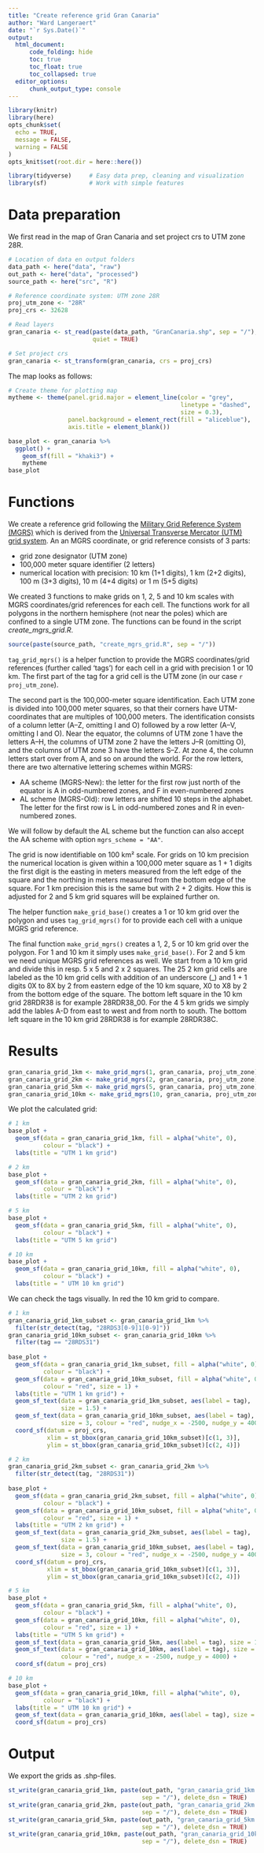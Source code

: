 ```yaml
---
title: "Create reference grid Gran Canaria"
author: "Ward Langeraert"
date: "`r Sys.Date()`"
output:
  html_document:
      code_folding: hide
      toc: true
      toc_float: true
      toc_collapsed: true
  editor_options:
      chunk_output_type: console
---
```


```r
library(knitr)
library(here)
opts_chunk$set(
  echo = TRUE,
  message = FALSE,
  warning = FALSE
)
opts_knit$set(root.dir = here::here())

library(tidyverse)     # Easy data prep, cleaning and visualization
library(sf)            # Work with simple features
```


# Data preparation

We first read in the map of Gran Canaria and set project crs to UTM zone 28R.

```r
# Location of data en output folders
data_path <- here("data", "raw")
out_path <- here("data", "processed")
source_path <- here("src", "R")

# Reference coordinate system: UTM zone 28R
proj_utm_zone <- "28R"
proj_crs <- 32628

# Read layers
gran_canaria <- st_read(paste(data_path, "GranCanaria.shp", sep = "/"),
                        quiet = TRUE)

# Set project crs
gran_canaria <- st_transform(gran_canaria, crs = proj_crs)
```

The map looks as follows:

```r
# Create theme for plotting map
mytheme <- theme(panel.grid.major = element_line(color = "grey", 
                                                 linetype = "dashed", 
                                                 size = 0.3),
                 panel.background = element_rect(fill = "aliceblue"),
                 axis.title = element_blank())

base_plot <- gran_canaria %>%
  ggplot() +
    geom_sf(fill = "khaki3") +
    mytheme
base_plot
```


# Functions

We create a reference grid following the [Military Grid Reference System (MGRS)](https://en.wikipedia.org/wiki/Military_Grid_Reference_System) which is derived from the [Universal Transverse Mercator (UTM) grid system](https://en.wikipedia.org/wiki/Universal_Transverse_Mercator_coordinate_system). An an MGRS coordinate, or grid reference consists of 3 parts:  

- grid zone designator (UTM zone)
- 100,000 meter square identifier (2 letters)
- numerical location with precision: 10 km (1+1 digits), 1 km (2+2 digits), 100 m (3+3 digits), 10 m (4+4 digits) or 1 m (5+5 digits)

We created 3 functions to make grids on 1, 2, 5 and 10 km scales with MGRS coordinates/grid references for each cell. The functions work for all polygons in the northern hemisphere (not near the poles) which are confined to a single UTM zone. The functions can be found in the script *create_mgrs_grid.R*.

```r
source(paste(source_path, "create_mgrs_grid.R", sep = "/"))
```

`tag_grid_mgrs()` is a helper function to provide the MGRS coordinates/grid references (further called 'tags') for each cell in a grid with precision 1 or 10 km. The first part of the tag for a grid cell is the UTM zone (in our case `r proj_utm_zone`). 

The second part is the 100,000-meter square identification. Each UTM zone is divided into 100,000 meter squares, so that their corners have UTM-coordinates that are multiples of 100,000 meters. The identification consists of a column letter (A–Z, omitting I and O) followed by a row letter (A–V, omitting I and O). Near the equator, the columns of UTM zone 1 have the letters A–H, the columns of UTM zone 2 have the letters J–R (omitting O), and the columns of UTM zone 3 have the letters S–Z. At zone 4, the column letters start over from A, and so on around the world. For the row letters, there are two alternative lettering schemes within MGRS:  

- AA scheme (MGRS-New): the letter for the first row just north of the equator is A in odd-numbered zones, and F in even-numbered zones
- AL scheme (MGRS-Old): row letters are shifted 10 steps in the alphabet. The letter for the first row is L in odd-numbered zones and R in even-numbered zones.

We will follow by default the AL scheme but the function can also accept the AA scheme with option `mgrs_scheme = "AA"`.

The grid is now identifiable on 100 km² scale. For grids on 10 km precision the numerical location is given within a 100,000 meter square as 1 + 1 digits the first digit is the easting in meters measured from the left edge of the square and the northing in meters measured from the bottom edge of the square. For 1 km precision this is the same but with 2 + 2 digits. How this is adjusted for 2 and 5 km grid squares will be explained further on.

The helper function `make_grid_base()` creates a  1 or 10 km grid over the polygon and uses `tag_grid_mgrs()` for to provide each cell with a unique MGRS grid reference.

The final function `make_grid_mgrs()` creates a 1, 2, 5 or 10 km grid over the polygon. For 1 and 10 km it simply uses `make_grid_base()`. For 2 and 5 km we need unique MGRS grid references as well. We start from a 10 km grid and divide this in resp. 5 x 5 and 2 x 2  squares. The 25 2 km grid cells are labeled as the 10 km grid cells with addition of an underscore (_) and 1 + 1 digits 0X to 8X by 2 from eastern edge of the 10 km square, X0 to X8 by 2 from the bottom edge of the square. The bottom left square in the 10 km grid 28RDR38 is for example 28RDR38_00. For the 4 5 km grids we simply add the lables A-D from east to west and from north to south. The bottom left square in the 10 km grid 28RDR38 is for example 28RDR38C.


# Results

```r
gran_canaria_grid_1km <- make_grid_mgrs(1, gran_canaria, proj_utm_zone)
gran_canaria_grid_2km <- make_grid_mgrs(2, gran_canaria, proj_utm_zone)
gran_canaria_grid_5km <- make_grid_mgrs(5, gran_canaria, proj_utm_zone)
gran_canaria_grid_10km <- make_grid_mgrs(10, gran_canaria, proj_utm_zone)
```

We plot the calculated grid:

```r
# 1 km
base_plot +
  geom_sf(data = gran_canaria_grid_1km, fill = alpha("white", 0), 
          colour = "black") +
  labs(title = "UTM 1 km grid")

# 2 km
base_plot +
  geom_sf(data = gran_canaria_grid_2km, fill = alpha("white", 0), 
          colour = "black") +
  labs(title = "UTM 2 km grid")

# 5 km
base_plot +
  geom_sf(data = gran_canaria_grid_5km, fill = alpha("white", 0), 
          colour = "black") +
  labs(title = "UTM 5 km grid")

# 10 km
base_plot +
  geom_sf(data = gran_canaria_grid_10km, fill = alpha("white", 0), 
          colour = "black") +
  labs(title = " UTM 10 km grid")
```

We can check the tags visually. In red the 10 km grid to compare.

```r
# 1 km
gran_canaria_grid_1km_subset <- gran_canaria_grid_1km %>%
  filter(str_detect(tag, "28RDS3[0-9]1[0-9]"))
gran_canaria_grid_10km_subset <- gran_canaria_grid_10km %>%
  filter(tag == "28RDS31")
  
base_plot +
  geom_sf(data = gran_canaria_grid_1km_subset, fill = alpha("white", 0), 
          colour = "black") +
  geom_sf(data = gran_canaria_grid_10km_subset, fill = alpha("white", 0), 
          colour = "red", size = 1) +
  labs(title = "UTM 1 km grid") +
  geom_sf_text(data = gran_canaria_grid_1km_subset, aes(label = tag), 
               size = 1.5) +
  geom_sf_text(data = gran_canaria_grid_10km_subset, aes(label = tag), 
               size = 3, colour = "red", nudge_x = -2500, nudge_y = 4000) +
  coord_sf(datum = proj_crs, 
           xlim = st_bbox(gran_canaria_grid_10km_subset)[c(1, 3)],
           ylim = st_bbox(gran_canaria_grid_10km_subset)[c(2, 4)])

# 2 km
gran_canaria_grid_2km_subset <- gran_canaria_grid_2km %>%
  filter(str_detect(tag, "28RDS31"))
  
base_plot +
  geom_sf(data = gran_canaria_grid_2km_subset, fill = alpha("white", 0), 
          colour = "black") +
  geom_sf(data = gran_canaria_grid_10km_subset, fill = alpha("white", 0), 
          colour = "red", size = 1) +
  labs(title = "UTM 2 km grid") +
  geom_sf_text(data = gran_canaria_grid_2km_subset, aes(label = tag), 
               size = 1.5) +
  geom_sf_text(data = gran_canaria_grid_10km_subset, aes(label = tag), 
               size = 3, colour = "red", nudge_x = -2500, nudge_y = 4000) +
  coord_sf(datum = proj_crs, 
           xlim = st_bbox(gran_canaria_grid_10km_subset)[c(1, 3)],
           ylim = st_bbox(gran_canaria_grid_10km_subset)[c(2, 4)])

# 5 km
base_plot +
  geom_sf(data = gran_canaria_grid_5km, fill = alpha("white", 0), 
          colour = "black") +
  geom_sf(data = gran_canaria_grid_10km, fill = alpha("white", 0), 
          colour = "red", size = 1) +
  labs(title = "UTM 5 km grid") +
  geom_sf_text(data = gran_canaria_grid_5km, aes(label = tag), size = 1.5) +
  geom_sf_text(data = gran_canaria_grid_10km, aes(label = tag), size = 1.5,
               colour = "red", nudge_x = -2500, nudge_y = 4000) +
  coord_sf(datum = proj_crs)

# 10 km
base_plot +
  geom_sf(data = gran_canaria_grid_10km, fill = alpha("white", 0), 
          colour = "black") +
  labs(title = " UTM 10 km grid") +
  geom_sf_text(data = gran_canaria_grid_10km, aes(label = tag), size = 2.5) +
  coord_sf(datum = proj_crs)
```


# Output

We export the grids as .shp-files.

```r
st_write(gran_canaria_grid_1km, paste(out_path, "gran_canaria_grid_1km.shp", 
                                      sep = "/"), delete_dsn = TRUE)
st_write(gran_canaria_grid_2km, paste(out_path, "gran_canaria_grid_2km.shp", 
                                      sep = "/"), delete_dsn = TRUE)
st_write(gran_canaria_grid_5km, paste(out_path, "gran_canaria_grid_5km.shp", 
                                      sep = "/"), delete_dsn = TRUE)
st_write(gran_canaria_grid_10km, paste(out_path, "gran_canaria_grid_10km.shp", 
                                      sep = "/"), delete_dsn = TRUE)
```
